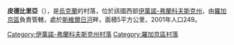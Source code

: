 {{coord|49|28|49|N|24|26|38|E|scale:30000|display=title}}

'''皮德比里亞'''（{{lang-uk|Підбір'я}}），是[[烏克蘭|烏克蘭]]的村落，位於該國西部[[伊萬諾-弗蘭科夫斯克州|伊萬諾-弗蘭科夫斯克州]]，由[[羅加京區|羅加京區]]負責管轄，處於[[斯維爾日河|斯維爾日河]]畔，面積5平方公里，2001年人口249。

{{DEFAULTSORT:Підбір'я}}
[[Category:伊萬諾-弗蘭科夫斯克州村落|Category:伊萬諾-弗蘭科夫斯克州村落]]
[[Category:羅加京區村落|Category:羅加京區村落]]


{{IvanoFrankivsk-geo-stub}}